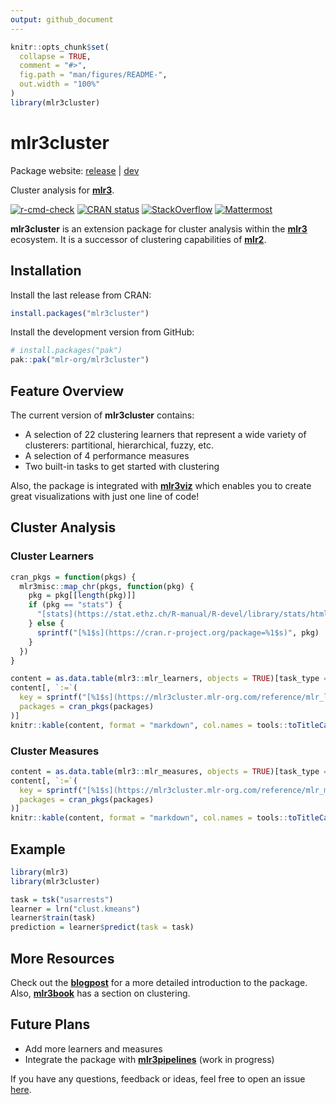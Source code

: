 ```yaml
---
output: github_document
---
```


<!-- README.md is generated from README.Rmd. Please edit that file -->

```r
knitr::opts_chunk$set(
  collapse = TRUE,
  comment = "#>",
  fig.path = "man/figures/README-",
  out.width = "100%"
)
library(mlr3cluster)
```

# mlr3cluster

Package website: [release](https://mlr3cluster.mlr-org.com/) \| [dev](https://mlr3cluster.mlr-org.com/dev/)

Cluster analysis for **[mlr3](https://github.com/mlr-org/mlr3/)**.

<!-- badges: start -->
[![r-cmd-check](https://github.com/mlr-org/mlr3cluster/actions/workflows/r-cmd-check.yml/badge.svg)](https://github.com/mlr-org/mlr3cluster/actions/workflows/r-cmd-check.yml)
[![CRAN status](https://www.r-pkg.org/badges/version/mlr3cluster)](https://CRAN.R-project.org/package=mlr3cluster)
[![StackOverflow](https://img.shields.io/badge/stackoverflow-mlr3-orange.svg)](https://stackoverflow.com/questions/tagged/mlr3)
[![Mattermost](https://img.shields.io/badge/chat-mattermost-orange.svg)](https://lmmisld-lmu-stats-slds.srv.mwn.de/mlr_invite/)
<!-- badges: end -->

**mlr3cluster** is an extension package for cluster analysis within the **[mlr3](https://github.com/mlr-org/mlr3)** ecosystem. It is a successor of clustering capabilities of **[mlr2](https://github.com/mlr-org/mlr)**.

## Installation

Install the last release from CRAN:

```r
install.packages("mlr3cluster")
```

Install the development version from GitHub:

```r
# install.packages("pak")
pak::pak("mlr-org/mlr3cluster")
```

## Feature Overview

The current version of **mlr3cluster** contains:

- A selection of 22 clustering learners that represent a wide variety of clusterers: partitional, hierarchical, fuzzy, etc.
- A selection of 4 performance measures
- Two built-in tasks to get started with clustering

Also, the package is integrated with **[mlr3viz](https://github.com/mlr-org/mlr3viz)** which enables you to create great visualizations with just one line of code!

## Cluster Analysis

### Cluster Learners

```r
cran_pkgs = function(pkgs) {
  mlr3misc::map_chr(pkgs, function(pkg) {
    pkg = pkg[[length(pkg)]]
    if (pkg == "stats") {
      "[stats](https://stat.ethz.ch/R-manual/R-devel/library/stats/html/stats-package.html)"
    } else {
      sprintf("[%1$s](https://cran.r-project.org/package=%1$s)", pkg)
    }
  })
}

content = as.data.table(mlr3::mlr_learners, objects = TRUE)[task_type == "clust", .(key, label, packages)]
content[, `:=`(
  key = sprintf("[%1$s](https://mlr3cluster.mlr-org.com/reference/mlr_learners_%1$s)", key),
  packages = cran_pkgs(packages)
)]
knitr::kable(content, format = "markdown", col.names = tools::toTitleCase(names(content)))
```

### Cluster Measures

```r
content = as.data.table(mlr3::mlr_measures, objects = TRUE)[task_type == "clust", .(key, label, packages)]
content[, `:=`(
  key = sprintf("[%1$s](https://mlr3cluster.mlr-org.com/reference/mlr_measures_%1$s)", key),
  packages = cran_pkgs(packages)
)]
knitr::kable(content, format = "markdown", col.names = tools::toTitleCase(names(content)))
```


## Example

```r
library(mlr3)
library(mlr3cluster)

task = tsk("usarrests")
learner = lrn("clust.kmeans")
learner$train(task)
prediction = learner$predict(task = task)
```

## More Resources

Check out the **[blogpost](https://www.r-bloggers.com/2020/10/introducing-mlr3cluster-cluster-analysis-package/)** for a more detailed introduction to the package.
Also, **[mlr3book](https://mlr3book.mlr-org.com/chapters/chapter13/beyond_regression_and_classification.html#sec-cluster)** has a section on clustering.

## Future Plans

- Add more learners and measures
- Integrate the package with **[mlr3pipelines](https://github.com/mlr-org/mlr3pipelines)** (work in progress)

If you have any questions, feedback or ideas, feel free to open an issue [here](https://github.com/mlr-org/mlr3cluster/issues).
